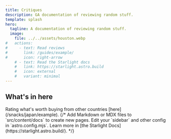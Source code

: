 ```yaml
---
title: Critiques
description: GA documentation of reviewing random stuff.
template: splash
hero:
  tagline: A documentation of reviewing random stuff.
  image:
    file: ../../assets/houston.webp
#   actions:
#     - text: Read reviews
#       link: /guides/example/
#       icon: right-arrow	
    # - text: Read the Starlight docs
    #   link: https://starlight.astro.build
    #   icon: external
    #   variant: minimal
---
```



## What's in here

<CardGrid stagger>
	<Card title="Souvenir snacks" icon="open-book">
		Rating what's worth buying from other countries [here](/snacks/japan/example).
	</Card>
	{/* <Card title="Add new content" icon="add-document">
		Add Markdown or MDX files to `src/content/docs` to create new pages.
	</Card>
	<Card title="Configure your site" icon="setting">
		Edit your `sidebar` and other config in `astro.config.mjs`.
	</Card>
	<Card title="Read the docs" icon="open-book">
		Learn more in [the Starlight Docs](https://starlight.astro.build/).
	</Card> */}
</CardGrid>
